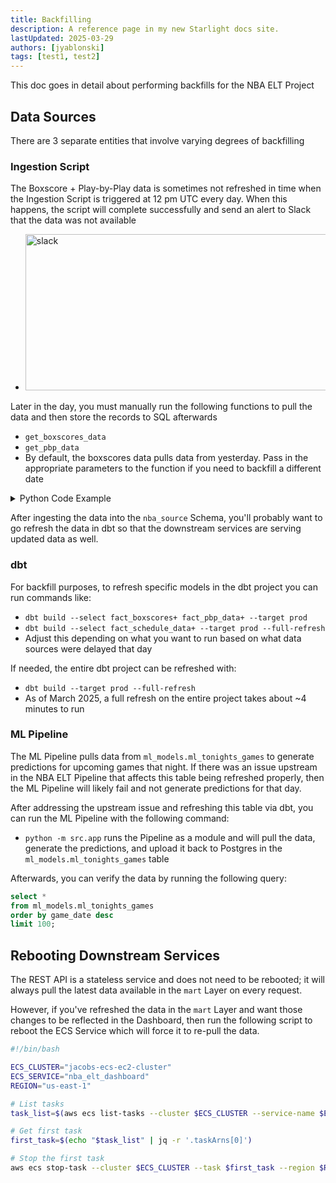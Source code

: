 ```yaml
---
title: Backfilling
description: A reference page in my new Starlight docs site.
lastUpdated: 2025-03-29
authors: [jyablonski]
tags: [test1, test2]
---
```



This doc goes in detail about performing backfills for the NBA ELT Project

## Data Sources

There are 3 separate entities that involve varying degrees of backfilling

### Ingestion Script

The Boxscore + Play-by-Play data is sometimes not refreshed in time when the Ingestion Script is triggered at 12 pm UTC every day. When this happens, the script will complete successfully and send an alert to Slack that the data was not available

- <Image src={slack_alert} alt="slack" width="750" height="250" />

Later in the day, you must manually run the following functions to pull the data and then store the records to SQL afterwards

- `get_boxscores_data`
- `get_pbp_data`
- By default, the boxscores data pulls data from yesterday. Pass in the appropriate parameters to the function if you need to backfill a different date

<details>
<summary>Python Code Example</summary>

``` py
boxscores = get_boxscores_data(feature_flags_df=feature_flags)
pbp_data = get_pbp_data(feature_flags_df=feature_flags, df=boxscores)

with engine.begin() as connection:
    write_to_sql_upsert(
        conn=connection,
        table="aws_boxscores_source",
        schema=source_schema,
        df=boxscores,
        primary_keys=["player", "date"],
    )
    write_to_sql_upsert(
        conn=connection,
        table="aws_pbp_data_source",
        schema=source_schema,
        df=pbp_data,
        primary_keys=[
            "hometeam",
            "awayteam",
            "date",
            "timequarter",
            "numberperiod",
            "descriptionplayvisitor",
            "descriptionplayhome",
        ],
    )
```

</details>

After ingesting the data into the `nba_source` Schema, you'll probably want to go refresh the data in dbt so that the downstream services are serving updated data as well.

### dbt

For backfill purposes, to refresh specific models in the dbt project you can run commands like:

- `dbt build --select fact_boxscores+ fact_pbp_data+ --target prod`
- `dbt build --select fact_schedule_data+ --target prod --full-refresh`
- Adjust this depending on what you want to run based on what data sources were delayed that day

If needed, the entire dbt project can be refreshed with:

- `dbt build --target prod --full-refresh`
- As of March 2025, a full refresh on the entire project takes about ~4 minutes to run

### ML Pipeline

The ML Pipeline pulls data from `ml_models.ml_tonights_games` to generate predictions for upcoming games that night. If there was an issue upstream in the NBA ELT Pipeline that affects this table being refreshed properly, then the ML Pipeline will likely fail and not generate predictions for that day.

After addressing the upstream issue and refreshing this table via dbt, you can run the ML Pipeline with the following command: 

- `python -m src.app` runs the Pipeline as a module and will pull the data, generate the predictions, and upload it back to Postgres in the `ml_models.ml_tonights_games` table

Afterwards, you can verify the data by running the following query:

``` sql
select *
from ml_models.ml_tonights_games
order by game_date desc
limit 100;
```

## Rebooting Downstream Services

The REST API is a stateless service and does not need to be rebooted; it will always pull the latest data available in the `mart` Layer on every request.

However, if you've refreshed the data in the `mart` Layer and want those changes to be reflected in the Dashboard, then run the following script to reboot the ECS Service which will force it to re-pull the data.

``` sh
#!/bin/bash

ECS_CLUSTER="jacobs-ecs-ec2-cluster"
ECS_SERVICE="nba_elt_dashboard"
REGION="us-east-1"

# List tasks
task_list=$(aws ecs list-tasks --cluster $ECS_CLUSTER --service-name $ECS_SERVICE --region $REGION)

# Get first task
first_task=$(echo "$task_list" | jq -r '.taskArns[0]')

# Stop the first task
aws ecs stop-task --cluster $ECS_CLUSTER --task $first_task --region $REGION

```
